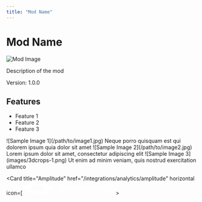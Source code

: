 ---
title: "Mod Name"
---

# Mod Name

<div style={{display: 'flex', justifyContent: 'space-between'}}>
  <div>
    <img src="/logo/docusaurus.png" alt="Mod Image" />
  </div>
  <div>
    <p>Description of the mod</p>
    <p>Version: 1.0.0</p>
  </div>
</div>

## Features

- Feature 1
- Feature 2
- Feature 3

<CardGroup>
  <Card title="First Card" icon="image">
    ![Sample Image 1](/path/to/image1.jpg)
    Neque porro quisquam est qui dolorem ipsum quia dolor sit amet
  </Card>
  <Card title="Second Card" icon="photo">
    ![Sample Image 2](/path/to/image2.jpg)
    Lorem ipsum dolor sit amet, consectetur adipiscing elit
  </Card>
  <Card title="Third Card" icon="picture">
    ![Sample Image 3](images/3dcrops-1.png)
    Ut enim ad minim veniam, quis nostrud exercitation ullamco
  </Card>
</CardGroup>

  <Card
    title="Amplitude"
    href="/integrations/analytics/amplitude"
    horizontal
    icon=[<svg xmlns='http://www.w3.org/2000/svg' width='246' height='35' fill='none' viewBox='0 0 246 35'>
  <path fill='#fff' d='m44.436 3.507.94 6.819 10.817.02v.019c1.256.077 2.474.526 3.541 1.304 1.068.778 1.95 1.86 2.562 3.144h-4.222c-.749 0-1.466.359-1.995.998-.53.64-.827 1.507-.827 2.411 0 .904.297 1.772.827 2.41.529.64 1.246 1 1.995 1H62.9c-.453 1.695-1.338 3.187-2.538 4.276-1.199 1.09-2.654 1.724-4.17 1.817v.02l-7.29-.02.941 6.819 6.349.02c6.99 0 12.792-5.594 13.911-12.933l10.072-.019 2.821-6.819-13.228.02C68.094 8.299 62.65 3.527 56.193 3.527l-11.757-.02ZM25.156.45c-6.458 0-11.902 4.773-13.577 11.287H3.29L.467 18.555h10.777c1.12 7.34 6.922 12.932 13.912 12.932h14.108l-.941-6.818H25.156v-.02c-1.516-.093-2.972-.727-4.171-1.817-1.2-1.09-2.084-2.582-2.537-4.277h4.827c.748 0 1.466-.359 1.995-.998.53-.64.826-1.507.826-2.411 0-.904-.297-1.772-.826-2.41-.53-.64-1.247-1-1.995-1h-4.223c.613-1.284 1.495-2.366 2.562-3.143 1.067-.778 2.286-1.227 3.542-1.304v-.02h9.875L34.091.45h-8.935ZM104.364 24h-4.93V9.455h5.029c1.444 0 2.685.29 3.722.873a5.844 5.844 0 0 1 2.4 2.493c.559 1.084.838 2.382.838 3.892 0 1.515-.281 2.817-.845 3.906a5.843 5.843 0 0 1-2.422 2.507c-1.051.583-2.315.874-3.792.874Zm-2.294-2.28h2.166c1.013 0 1.858-.184 2.535-.554.677-.374 1.186-.93 1.527-1.669.341-.743.512-1.671.512-2.784 0-1.113-.171-2.036-.512-2.77-.341-.739-.845-1.29-1.513-1.655-.662-.369-1.486-.554-2.471-.554h-2.244v9.986Zm16.502 2.493c-1.066 0-1.989-.234-2.77-.703a4.776 4.776 0 0 1-1.818-1.967c-.426-.843-.64-1.828-.64-2.955s.214-2.114.64-2.962a4.767 4.767 0 0 1 1.818-1.974c.781-.469 1.704-.703 2.77-.703 1.065 0 1.988.234 2.77.703a4.719 4.719 0 0 1 1.811 1.974c.431.848.646 1.835.646 2.962 0 1.127-.215 2.112-.646 2.955a4.728 4.728 0 0 1-1.811 1.967c-.782.469-1.705.703-2.77.703Zm.014-2.06c.578 0 1.061-.158 1.449-.475.388-.322.677-.753.866-1.293.194-.54.291-1.141.291-1.804 0-.668-.097-1.271-.291-1.811-.189-.545-.478-.978-.866-1.3-.388-.322-.871-.483-1.449-.483-.592 0-1.084.161-1.477.483-.389.322-.68.755-.874 1.3a5.455 5.455 0 0 0-.284 1.811c0 .663.095 1.264.284 1.804.194.54.485.97.874 1.293.393.317.885.475 1.477.475Zm12.154 2.06c-1.089 0-2.024-.239-2.806-.717a4.798 4.798 0 0 1-1.797-1.982c-.416-.847-.625-1.823-.625-2.926 0-1.108.213-2.086.64-2.933.426-.852 1.027-1.515 1.804-1.989.781-.478 1.704-.717 2.769-.717.886 0 1.67.163 2.351.49a4.013 4.013 0 0 1 1.641 1.37c.407.588.639 1.274.696 2.06h-2.457a2.354 2.354 0 0 0-.711-1.314c-.369-.355-.864-.532-1.484-.532-.526 0-.987.142-1.385.426-.398.28-.708.682-.93 1.207-.218.526-.327 1.156-.327 1.89 0 .743.109 1.382.327 1.917.217.53.523.94.916 1.229.398.284.864.426 1.399.426.379 0 .717-.071 1.016-.213.303-.147.556-.358.76-.632.203-.275.343-.609.419-1.002h2.457c-.062.772-.289 1.456-.682 2.053a4.038 4.038 0 0 1-1.605 1.392c-.677.331-1.472.497-2.386.497Zm13.737-4.801V13.09h2.571V24h-2.493v-1.939h-.113a3.277 3.277 0 0 1-1.215 1.499c-.558.388-1.247.582-2.067.582-.714 0-1.347-.159-1.896-.476-.544-.322-.97-.788-1.278-1.399-.308-.616-.462-1.359-.462-2.23V13.09h2.571v6.548c0 .692.19 1.24.568 1.648.379.407.876.61 1.492.61.379 0 .746-.092 1.101-.276.355-.185.646-.46.873-.824.232-.37.348-.831.348-1.385ZM149.692 24V13.09h2.457v1.855h.128a2.897 2.897 0 0 1 1.13-1.463c.525-.356 1.153-.533 1.882-.533.738 0 1.361.18 1.868.54.511.355.871.84 1.079 1.456h.114a2.978 2.978 0 0 1 1.221-1.45c.578-.364 1.262-.546 2.053-.546 1.004 0 1.823.317 2.457.952.635.634.952 1.56.952 2.777V24h-2.578v-6.925c0-.677-.18-1.172-.54-1.484-.36-.317-.8-.476-1.321-.476-.62 0-1.105.194-1.456.582-.346.384-.518.884-.518 1.499V24h-2.522v-7.031c0-.564-.17-1.014-.511-1.35-.336-.336-.777-.504-1.321-.504a1.87 1.87 0 0 0-1.009.284 1.982 1.982 0 0 0-.724.789c-.18.336-.27.729-.27 1.178V24h-2.571Zm22.779.213c-1.094 0-2.038-.227-2.834-.682a4.614 4.614 0 0 1-1.825-1.946c-.426-.843-.639-1.835-.639-2.976 0-1.122.213-2.107.639-2.954.431-.852 1.032-1.515 1.804-1.989.772-.478 1.678-.717 2.72-.717.672 0 1.307.109 1.903.327a4.294 4.294 0 0 1 1.591.994c.464.45.829 1.023 1.094 1.719.265.69.398 1.515.398 2.471v.789h-8.942v-1.733h6.477a2.772 2.772 0 0 0-.319-1.314 2.33 2.33 0 0 0-.874-.917c-.369-.222-.8-.333-1.293-.333-.525 0-.987.127-1.385.383a2.652 2.652 0 0 0-.93.994 2.863 2.863 0 0 0-.334 1.343v1.513c0 .634.116 1.179.348 1.633.232.45.557.796.973 1.037.417.237.905.355 1.463.355.374 0 .713-.052 1.016-.156a2.24 2.24 0 0 0 .788-.476c.223-.208.391-.466.505-.774l2.4.27a3.738 3.738 0 0 1-.866 1.662c-.422.468-.961.833-1.62 1.093-.658.256-1.411.384-2.258.384Zm9.597-6.605V24h-2.571V13.09h2.457v1.855h.128a3.12 3.12 0 0 1 1.2-1.456c.554-.36 1.238-.54 2.053-.54.753 0 1.408.16 1.967.483a3.25 3.25 0 0 1 1.307 1.399c.312.61.466 1.352.462 2.223V24H186.5v-6.548c0-.73-.19-1.3-.569-1.712-.374-.412-.892-.618-1.555-.618-.45 0-.85.1-1.2.299a2.067 2.067 0 0 0-.817.845c-.194.369-.291.816-.291 1.342Zm15.064-4.518v1.99h-6.272v-1.99h6.272Zm-4.723-2.613h2.571V20.72c0 .345.052.61.156.795.109.18.251.303.426.37.175.066.369.099.583.099.161 0 .307-.012.44-.036a3.78 3.78 0 0 0 .312-.063l.434 2.01a5.937 5.937 0 0 1-.59.156c-.251.056-.559.09-.923.1-.644.018-1.224-.079-1.74-.292a2.708 2.708 0 0 1-1.229-1.009c-.298-.454-.445-1.022-.44-1.704V10.477Zm10.012 13.743c-.691 0-1.314-.123-1.868-.37a3.05 3.05 0 0 1-1.307-1.107c-.317-.488-.475-1.09-.475-1.804 0-.616.113-1.125.34-1.527.228-.402.538-.724.931-.966a4.7 4.7 0 0 1 1.328-.547c.497-.128 1.011-.22 1.541-.277a61.014 61.014 0 0 0 1.556-.177c.397-.057.686-.142.866-.256.185-.119.277-.3.277-.547v-.043c0-.535-.159-.949-.476-1.242-.317-.294-.774-.44-1.371-.44-.629 0-1.129.136-1.498.411-.365.275-.611.6-.739.973l-2.4-.34c.189-.664.502-1.218.937-1.663a4.07 4.07 0 0 1 1.598-1.008 6.114 6.114 0 0 1 2.088-.341c.526 0 1.049.061 1.57.184.521.124.997.327 1.427.611.431.28.777.66 1.037 1.144.266.483.398 1.086.398 1.81V24h-2.471v-1.499h-.086a3.133 3.133 0 0 1-.66.853c-.28.26-.632.47-1.058.632-.422.156-.917.234-1.485.234Zm.668-1.889c.516 0 .963-.102 1.342-.305.379-.209.67-.483.874-.824.208-.341.312-.713.312-1.115V18.8c-.08.066-.218.128-.412.185a5.792 5.792 0 0 1-.639.149c-.237.043-.471.08-.703.114l-.604.085a4.497 4.497 0 0 0-1.03.256 1.71 1.71 0 0 0-.717.497c-.175.208-.263.478-.263.81 0 .473.173.83.519 1.072.345.241.786.362 1.321.362Zm13.125-9.241v1.99h-6.272v-1.99h6.272Zm-4.723-2.613h2.571V20.72c0 .345.052.61.156.795.109.18.251.303.426.37.175.066.369.099.583.099.161 0 .307-.012.44-.036a3.78 3.78 0 0 0 .312-.063l.434 2.01a5.937 5.937 0 0 1-.59.156c-.251.056-.559.09-.923.1-.644.018-1.224-.079-1.74-.292a2.708 2.708 0 0 1-1.229-1.009c-.298-.454-.445-1.022-.44-1.704V10.477ZM218.364 24V13.09h2.571V24h-2.571Zm1.293-12.457a1.5 1.5 0 0 1-1.052-.405 1.306 1.306 0 0 1-.44-.987c0-.389.147-.718.44-.988a1.487 1.487 0 0 1 1.052-.412c.412 0 .762.138 1.051.412.293.27.44.6.44.988 0 .383-.147.712-.44.987-.289.27-.639.405-1.051.405Zm8.68 12.67c-1.065 0-1.988-.234-2.77-.703a4.776 4.776 0 0 1-1.818-1.967c-.426-.843-.639-1.828-.639-2.955s.213-2.114.639-2.962a4.767 4.767 0 0 1 1.818-1.974c.782-.469 1.705-.703 2.77-.703 1.066 0 1.989.234 2.77.703a4.719 4.719 0 0 1 1.811 1.974c.431.848.647 1.835.647 2.962 0 1.127-.216 2.112-.647 2.955a4.728 4.728 0 0 1-1.811 1.967c-.781.469-1.704.703-2.77.703Zm.015-2.06c.577 0 1.06-.158 1.448-.475.389-.322.677-.753.867-1.293.194-.54.291-1.141.291-1.804 0-.668-.097-1.271-.291-1.811-.19-.545-.478-.978-.867-1.3-.388-.322-.871-.483-1.448-.483-.592 0-1.085.161-1.478.483-.388.322-.679.755-.873 1.3-.19.54-.284 1.143-.284 1.811 0 .663.094 1.264.284 1.804.194.54.485.97.873 1.293.393.317.886.475 1.478.475Zm9.966-4.545V24h-2.571V13.09h2.457v1.855h.128a3.12 3.12 0 0 1 1.2-1.456c.554-.36 1.238-.54 2.053-.54.753 0 1.408.16 1.967.483a3.25 3.25 0 0 1 1.307 1.399c.312.61.466 1.352.462 2.223V24h-2.571v-6.548c0-.73-.19-1.3-.569-1.712-.374-.412-.892-.618-1.555-.618-.45 0-.85.1-1.2.299a2.067 2.067 0 0 0-.817.845c-.194.369-.291.816-.291 1.342Z'/>
</svg>>
</Card>